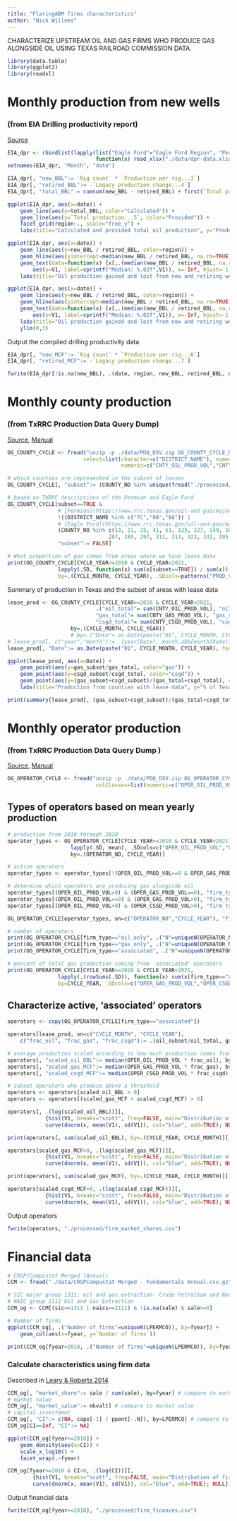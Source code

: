 ```yaml
---
title: "FlaringABM firms characteristics"
author: "Nick Willems"
---
```



CHARACTERIZE UPSTREAM OIL AND GAS FIRMS WHO PRODUCE GAS ALONGSIDE OIL USING TEXAS RAILROAD COMMISSION DATA.  


```r
library(data.table)
library(ggplot2)
library(readxl)
```

# Monthly production from new wells
### (from EIA Drilling productivity report)  
[Source](https://www.eia.gov/petroleum/drilling/archive/2021/10/)  
```r
EIA_dpr <- rbindlist(lapply(list("Eagle Ford"="Eagle Ford Region", "Permian"="Permian Region"),
                            function(x) read_xlsx("./data/dpr-data.xlsx", sheet=x, skip=1)), idcol="region")
setnames(EIA_dpr, "Month", "date")

EIA_dpr[, "new_BBL":= `Rig count` * `Production per rig...3`]
EIA_dpr[, "retired_BBL":= -`Legacy production change...4`]
EIA_dpr[, "total_BBL":= cumsum(new_BBL - retired_BBL) + first(`Total production...5`), by=region]

ggplot(EIA_dpr, aes(x=date)) +
    geom_line(aes(y=total_BBL, color="Calculated")) +
    geom_line(aes(y=`Total production...5`, color="Provided")) +
    facet_grid(region~., scale="free_y") +
    labs(title="Calculated and provided total oil production", y="Production (BBL)")
```

```r
ggplot(EIA_dpr, aes(x=date)) +
    geom_line(aes(y=new_BBL / retired_BBL, color=region)) +
    geom_hline(aes(yintercept=median(new_BBL / retired_BBL, na.rm=TRUE)), lty=2) +
    geom_text(data=function(x) {x[,.(median(new_BBL / retired_BBL, na.rm=TRUE))]},
        aes(y=V1, label=sprintf("Median: %.02f",V1)), x=-Inf, hjust=-1, vjust=-1) +
    labs(title="Oil production gained and lost from new and retiring wells", y="Production gained / Production lost")
```

```r
ggplot(EIA_dpr, aes(x=date)) +
    geom_line(aes(y=new_BBL / retired_BBL, color=region)) +
    geom_hline(aes(yintercept=median(new_BBL / retired_BBL, na.rm=TRUE)), lty=2) +
    geom_text(data=function(x) {x[,.(median(new_BBL / retired_BBL, na.rm=TRUE))]},
        aes(y=V1, label=sprintf("Median: %.02f",V1)), x=-Inf, hjust=-1, vjust=-1) +
    labs(title="Oil production gained and lost from new and retiring wells", y="Production gained / Production lost") +
    ylim(0,3)
```

Output the compiled drilling productivity data  
```r
EIA_dpr[, "new_MCF":= `Rig count` * `Production per rig...6`]
EIA_dpr[, "retired_MCF":= -`Legacy production change...7`]

fwrite(EIA_dpr[!is.na(new_BBL), .(date, region, new_BBL, retired_BBL, new_MCF, retired_MCF)], "./processed/EIA_dpr.csv")
```

# Monthly county production 
### (from TxRRC Production Data Query Dump)  
[Source](https://mft.rrc.texas.gov/link/fe3298a2-8788-4234-b2a0-90ee41558d75),
[Manual](https://portalvhdskzlfb8q9lqr9.blob.core.windows.net/media/47731/pdq-dump-user-manual.pdf)
```r
OG_COUNTY_CYCLE <- fread("unzip -p ./data/PDQ_DSV.zip OG_COUNTY_CYCLE_DATA_TABLE.dsv", sep="}", quote="",
                        select=list(character=c("DISTRICT_NAME"), numeric=c("COUNTY_NO","CYCLE_YEAR","CYCLE_MONTH"),
                                    numeric=c("CNTY_OIL_PROD_VOL","CNTY_GAS_PROD_VOL","CNTY_CSGD_PROD_VOL")))

# which counties are represented in the subset of leases
OG_COUNTY_CYCLE[, "subset":= (COUNTY_NO %in% unique(fread("./processed/wells.csv")$API_COUNTY_CODE))]

# based on TXRRC descriptions of the Permian and Eagle Ford
OG_COUNTY_CYCLE[subset==TRUE &
                # [Permian](https://www.rrc.texas.gov/oil-and-gas/major-oil-and-gas-formations/permian-basin/)
                !((DISTRICT_NAME %in% c("7C","08","8A")) |
                # [Eagle Ford](https://www.rrc.texas.gov/oil-and-gas/major-oil-and-gas-formations/eagle-ford-shale/)
                (COUNTY_NO %in% c(13, 21, 25, 41, 51, 123, 127, 149, 163, 177, 185, 255, 283, 285,
                                287, 289, 297, 311, 313, 323, 331, 395, 471, 477, 479, 493, 507))),
                "subset":= FALSE]

# What proportion of gas comes from areas where we have lease data
print(OG_COUNTY_CYCLE[CYCLE_YEAR>=2010 & CYCLE_YEAR<2021,
                lapply(.SD, function(x) sum(x[subset==TRUE]) / sum(x)),
                by=.(CYCLE_MONTH, CYCLE_YEAR), .SDcols=patterns("PROD_VOL$")])
```

Summary of production in Texas and the subset of areas with lease data
```r
lease_prod <- OG_COUNTY_CYCLE[CYCLE_YEAR>=2010 & CYCLE_YEAR<2021,
                            .("oil_total"= sum(CNTY_OIL_PROD_VOL), "oil_subset"= sum(CNTY_OIL_PROD_VOL[subset]),
                            "gas_total"= sum(CNTY_GAS_PROD_VOL), "gas_subset"= sum(CNTY_GAS_PROD_VOL[subset]),
                            "csgd_total"= sum(CNTY_CSGD_PROD_VOL), "csgd_subset"= sum(CNTY_CSGD_PROD_VOL[subset])),
                    by=.(CYCLE_MONTH, CYCLE_YEAR)]
                    # by=.("Date"= as.Date(paste("01", CYCLE_MONTH, CYCLE_YEAR), format='%d %m %Y'))]
# lease_prod[, c("year","month"):= .(year(Date), month.abb[month(Date)])]
lease_prod[, "Date":= as.Date(paste("01", CYCLE_MONTH, CYCLE_YEAR), format='%d %m %Y')]

ggplot(lease_prod, aes(x=Date)) +
    geom_point(aes(y=gas_subset/gas_total, color="gas")) +
    geom_point(aes(y=csgd_subset/csgd_total, color="csgd")) +
    geom_point(aes(y=(gas_subset+csgd_subset)/(gas_total+csgd_total), color="gas+csgd")) +
    labs(title="Production from counties with lease data", y="% of Texas", color="")

print(summary(lease_prod[, (gas_subset+csgd_subset)/(gas_total+csgd_total)]))
```

# Monthly operator production 
### (from TxRRC Production Data Query Dump )
 [Source](https://mft.rrc.texas.gov/link/fe3298a2-8788-4234-b2a0-90ee41558d75),
 [Manual](https://portalvhdskzlfb8q9lqr9.blob.core.windows.net/media/47731/pdq-dump-user-manual.pdf)
```r
OG_OPERATOR_CYCLE <- fread("unzip -p ./data/PDQ_DSV.zip OG_OPERATOR_CYCLE_DATA_TABLE.dsv", sep="}", quote="",
                            colClasses=list(numeric=c("OPER_OIL_PROD_VOL","OPER_GAS_PROD_VOL","OPER_CSGD_PROD_VOL")))
```

## Types of operators based on mean yearly production
```r
# production from 2010 through 2020
operator_types <- OG_OPERATOR_CYCLE[CYCLE_YEAR>=2010 & CYCLE_YEAR<2021,
                    lapply(.SD, mean), .SDcols=c("OPER_OIL_PROD_VOL","OPER_GAS_PROD_VOL","OPER_CSGD_PROD_VOL"),
                    by=.(OPERATOR_NO, CYCLE_YEAR)]

# active operators
operator_types <- operator_types[!(OPER_OIL_PROD_VOL==0 & OPER_GAS_PROD_VOL==0 & OPER_CSGD_PROD_VOL==0)]

# determine which operators are producing gas alongside oil
operator_types[(OPER_OIL_PROD_VOL>0) & (OPER_GAS_PROD_VOL==0), "firm_type":= "oil_only"]
operator_types[(OPER_OIL_PROD_VOL==0) & (OPER_GAS_PROD_VOL>0), "firm_type":= "gas_only"]
operator_types[(OPER_OIL_PROD_VOL>0) & (OPER_CSGD_PROD_VOL>0), "firm_type":= "associated"]

OG_OPERATOR_CYCLE[operator_types, on=c("OPERATOR_NO","CYCLE_YEAR"), "firm_type":= firm_type]
```

```r
# number of operators
print(OG_OPERATOR_CYCLE[firm_type=="oil_only", .("N"=uniqueN(OPERATOR_NO)), keyby=CYCLE_YEAR])
print(OG_OPERATOR_CYCLE[firm_type=="gas_only", .("N"=uniqueN(OPERATOR_NO)), keyby=CYCLE_YEAR])
print(OG_OPERATOR_CYCLE[firm_type=="associated", .("N"=uniqueN(OPERATOR_NO)), keyby=CYCLE_YEAR])

# percent of total gas production coming from 'associated' operators
print(OG_OPERATOR_CYCLE[CYCLE_YEAR>=2010 & CYCLE_YEAR<2021,
                lapply(.(rowSums(.SD)), function(x) sum(x[firm_type=="associated"], na.rm=TRUE) / sum(x)),
                by=CYCLE_YEAR, .SDcols=c("OPER_GAS_PROD_VOL","OPER_CSGD_PROD_VOL")])
```

## Characterize active, 'associated' operators
```r
operators <- copy(OG_OPERATOR_CYCLE[firm_type=="associated"])

operators[lease_prod, on=c("CYCLE_MONTH", "CYCLE_YEAR"),
    c("frac_oil", "frac_gas", "frac_csgd"):= .(oil_subset/oil_total, gas_subset/gas_total, csgd_subset/csgd_total)]

# average production scaled according to how much production comes from areas corresponding to lease data
operators[, "scaled_oil_BBL":= median(OPER_OIL_PROD_VOL * frac_oil), by=OPERATOR_NO]
operators[, "scaled_gas_MCF":= median(OPER_GAS_PROD_VOL * frac_gas), by=OPERATOR_NO]
operators[, "scaled_csgd_MCF":= median(OPER_CSGD_PROD_VOL * frac_csgd), by=OPERATOR_NO]

# subset operators who produce above a threshold
operators <- operators[scaled_oil_BBL > 0]
operators <- operators[(scaled_gas_MCF + scaled_csgd_MCF) > 0]
```

```r
operators[, .(log(scaled_oil_BBL))][,
            {hist(V1, breaks="scott", freq=FALSE, main="Distribution of firm oil production", xlab="log(Oil (BBL))");
            curve(dnorm(x, mean(V1), sd(V1)), col="blue", add=TRUE); NULL}]
```

```r
print(operators[, sum(scaled_oil_BBL), by=.(CYCLE_YEAR, CYCLE_MONTH)][, as.list(summary(V1)), keyby=CYCLE_YEAR])
```

```r
operators[scaled_gas_MCF>0, .(log(scaled_gas_MCF))][,
            {hist(V1, breaks="scott", freq=FALSE, main="Distribution of firm gas production", xlab="log(Gas (MCF))");
            curve(dnorm(x, mean(V1), sd(V1)), col="blue", add=TRUE); NULL}]
```

```r
print(operators[, sum(scaled_gas_MCF), by=.(CYCLE_YEAR, CYCLE_MONTH)][, as.list(summary(V1)), keyby=CYCLE_YEAR])
```

```r
operators[scaled_csgd_MCF>0, .(log(scaled_csgd_MCF))][,
            {hist(V1, breaks="scott", freq=FALSE, main="Distribution of firm casinghead gas production", xlab="log(Gas (MCF))");
            curve(dnorm(x, mean(V1), sd(V1)), col="blue", add=TRUE); NULL}]
```

Output operators
```r
fwrite(operators, "./processed/firm_market_shares.csv")
```

# Financial data  
```r
# CRSP/Compustat Merged (Annual)
CCM <- fread("./data/CRSPCompustat Merged - Fundamentals Annual.csv.gz", key=c("fyear","LPERMCO","conm"))

# SIC major group 1311: oil and gas extraction- Crude Petroleum and Natural Gas
# NAIC group 2111 Oil and Gas Extraction
CCM_og <- CCM[(sic==1311 | naics==2111) & !is.na(sale) & sale>=0]

# Number of firms
ggplot(CCM_og[, .("Number of firms"=uniqueN(LPERMCO)), by=fyear]) +
    geom_col(aes(x=fyear, y=`Number of firms`))

print(CCM_og[fyear>2010, .("Number of firms"=uniqueN(LPERMCO)), by=fyear])
```
### Calculate characteristics using firm data
Described in [Leary & Roberts 2014](zotero://select/items/0_2I87I24H)
```r
CCM_og[, "market_share":= sale / sum(sale), by=fyear] # compare to market share
# market value
CCM_og[, "market_value":= mkvalt] # compare to market value
# capital investment
CCM_og[, "CI":= c(NA, capx[-1] / ppent[-.N]), by=LPERMCO] # compare to cash
CCM_og[CI==Inf, "CI":= NA]
```

```r
ggplot(CCM_og[fyear>=2010]) +
    geom_density(aes(x=CI)) +
    scale_x_log10() +
    facet_wrap(.~fyear)
```
```r
CCM_og[fyear>=2010 & CI>0, .(log(CI))][,
        {hist(V1, breaks="scott", freq=FALSE, main="Distribution of firm cash", xlab="log(Dollars)");
        curve(dnorm(x, mean(V1), sd(V1)), col="blue", add=TRUE); NULL}]
```

Output financial data
```r
fwrite(CCM_og[fyear>=2010], "./processed/firm_finances.csv")
```
